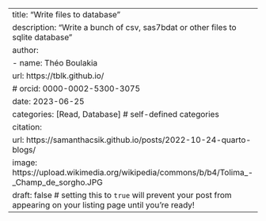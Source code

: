 ---
title: "Write files to database"
description: "Write a bunch of csv, sas7bdat or other files to sqlite database"
author:
  - name: Théo Boulakia
    url: https://tblk.github.io/
    # orcid: 0000-0002-5300-3075
date: 2023-06-25
categories: [Read, Database] # self-defined categories
citation: 
  url: https://samanthacsik.github.io/posts/2022-10-24-quarto-blogs/ 
image: https://upload.wikimedia.org/wikipedia/commons/b/b4/Tolima_-_Champ_de_sorgho.JPG
draft: false # setting this to `true` will prevent your post from appearing on your listing page until you're ready!
---